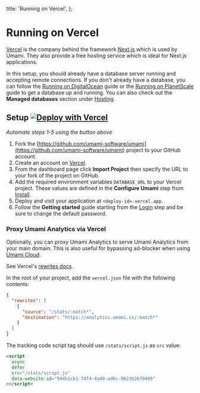   title: 'Running on Vercel',
};

# Running on Vercel

[Vercel](https://vercel.com/) is the company behind the framework [Next.js](https://nextjs.org/) which is used by Umami.
They also provide a free hosting service which is ideal for Next.js applications.

In this setup, you should already have a database server running and accepting remote connections.
If you don't already have a database, you can follow the [Running on DigitalOcean](/docs/running-on-digitalocean) guide
or the [Running on PlanetScale](/docs/running-on-planetscale) guide to get a database up and running.
You can also check out the **Managed databases** section under [Hosting](/docs/hosting).

## Setup [![Deploy with Vercel](https://vercel.com/button)](https://vercel.com/new/git/external?repository-url=https%3A%2F%2Fgithub.com%2Fmikecao%2Fumami&env=DATABASE_URL&envDescription=These%20values%20are%20defined%20in%20the%20configure%20Umami%20step%20from%20Install&envLink=https%3A%2F%2Fumami.is%2Fdocs%2Finstall&project-name=umami&repo-name=umami)

_Automate steps 1-5 using the button above_

1. Fork the [https://github.com/umami-software/umami](https://github.com/umami-software/umami) project to your GitHub account.
2. Create an account on [Vercel](https://vercel.com/).
3. From the dashboard page click **Import Project** then specify the URL to your fork of the project on GitHub.
4. Add the required environment variables `DATABASE_URL` to your Vercel project. These values are defined in the
   **Configure Umami** step from [Install](/docs/install).
5. Deploy and visit your application at `<deploy-id>.vercel.app`.
6. Follow the **Getting started** guide starting from the [Login](/docs/login) step and be sure to change the default password.

### Proxy Umami Analytics via Vercel

Optionally, you can proxy Umami Analytics to serve Umami Analytics from your main domain. This is also useful for bypassing ad-blocker when using [Umami Cloud](https://umami.is/pricing).

See Vercel's [rewrites docs](https://vercel.com/docs/project-configuration).

In the root of your project, add the `vercel.json` file with the following contents:

```json
{
  "rewrites": [
    {
      "source": "/stats/:match*",
      "destination": "https://analytics.umami.is/:match*"
    }
  ]
}
```

The tracking code script tag should use `/stats/script.js` as `src` value:

```html
<script
  async
  defer
  src="/stats/script.js"
  data-website-id="94db1cb1-74f4-4a40-ad6c-962362670409"
></script>
```
